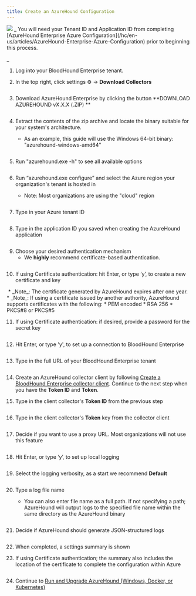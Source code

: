```yaml
---
title: Create an AzureHound Configuration
---
```


<Frame>
  <img src="/assets/18246479746331.png"/>
</Frame>
_
You will need your Tenant ID and Application ID from completing [AzureHound Enterprise Azure Configuration](/hc/en-us/articles/AzureHound-Enterprise-Azure-Configuration) prior to beginning this process.

_

1.  Log into your BloodHound Enterprise tenant.


2.  In the top right, click settings ⚙️ → **Download Collectors**
<Frame>
  <img src="/assets/image-142.png" alt=""/>
</Frame>

3.  Download AzureHound Enterprise by clicking the button **DOWNLOAD AZUREHOUND vX.X.X (.ZIP)
    **
<Frame>
  <img src="/assets/image-143.png" alt=""/>
</Frame>

4.  Extract the contents of the zip archive and locate the binary suitable for your system's architecture.

    * As an example, this guide will use the Windows 64-bit binary: "azurehound-windows-amd64"
<Frame>
  <img src="/assets/image-144.png" alt=""/>
</Frame>

5.  Run "azurehound.exe -h" to see all available options
<Frame>
  <img src="/assets/image-145.png" alt=""/>
</Frame>

6.  Run “azurehound.exe configure” and select the Azure region your organization's tenant is hosted in

    * Note: Most organizations are using the "cloud" region
<Frame>
  <img src="/assets/image-146.png" alt=""/>
</Frame>

7.  Type in your Azure tenant ID
<Frame>
  <img src="/assets/image-147.png" alt=""/>
</Frame>

8.  Type in the application ID you saved when creating the AzureHound application
<Frame>
  <img src="/assets/image-148.png" alt=""/>
</Frame>

9.  Choose your desired authentication mechanism
    * We **highly** recommend certificate-based authentication.
<Frame>
  <img src="/assets/image-149.png" alt=""/>
</Frame>

10. If using Certificate authentication: hit Enter, or type ‘y’, to create a new certificate and key
<Frame>
  <img src="/assets/image-150.png" alt=""/>
</Frame>
    * _Note_: The certificate generated by AzureHound expires after one year.
    * _Note_: If using a certificate issued by another authority, AzureHound supports certificates with the following:
        * PEM encoded
        * RSA 256
        * PKCS#8 or PKCS#5


11. If using Certificate authentication: if desired, provide a password for the secret key
<Frame>
  <img src="/assets/image-151.png" alt=""/>
</Frame>

12. Hit Enter, or type 'y', to set up a connection to BloodHound Enterprise
<Frame>
  <img src="/assets/image-152.png" alt=""/>
</Frame>

13. Type in the full URL of your BloodHound Enterprise tenant
<Frame>
  <img src="/assets/image-153.png" alt=""/>
</Frame>

14. Create an AzureHound collector client by following [Create a BloodHound Enterprise collector client](/hc/en-us/articles/Create-a-BloodHound-Enterprise-collector-client). Continue to the next step when you have the **Token ID** and **Token**.


15. Type in the client collector's **Token ID** from the previous step
<Frame>
  <img src="/assets/image-154.png" alt=""/>
</Frame>

16. Type in the client collector's **Token** key from the collector client
<Frame>
  <img src="/assets/image-155.png" alt=""/>
</Frame>

17. Decide if you want to use a proxy URL. Most organizations will not use this feature
<Frame>
  <img src="/assets/image-156.png" alt=""/>
</Frame>

18. Hit Enter, or type ‘y’, to set up local logging
<Frame>
  <img src="/assets/image-157.png" alt=""/>
</Frame>

19. Select the logging verbosity, as a start we recommend **Default**
<Frame>
  <img src="/assets/image-158.png" alt=""/>
</Frame>

20. Type a log file name

    * You can also enter file name as a full path. If not specifying a path; AzureHound will output logs to the specified file name within the same directory as the AzureHound binary
<Frame>
  <img src="/assets/image-160.png" alt=""/>
</Frame>

21. Decide if AzureHound should generate JSON-structured logs
<Frame>
  <img src="/assets/image-161.png" alt=""/>
</Frame>

22. When completed, a settings summary is shown


23. If using Certificate authentication; the summary also includes the location of the certificate to complete the configuration within Azure
<Frame>
  <img src="/assets/image-162.png" alt=""/>
</Frame>

24. Continue to [Run and Upgrade AzureHound (Windows, Docker, or Kubernetes)](/hc/en-us/articles/Install-and-Upgrade-AzureHound-Windows-Docker-or-Kubernetes)

